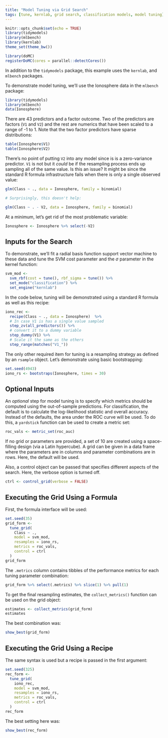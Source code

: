 ```yaml
---
title: "Model Tuning via Grid Search"
tags: [tune, kernlab, grid search, classification models, model tuning]
---
```

  
```r
knitr::opts_chunk$set(echo = TRUE)
library(tidymodels)
library(mlbench)
library(kernlab)
theme_set(theme_bw())

library(doMC)
registerDoMC(cores = parallel::detectCores())
```

In addition to the `tidymodels` package, this example uses the `kernlab`, and `mlbench` packages. 

To demonstrate model tuning, we'll use the Ionosphere data in the `mlbench` package:

```r
library(tidymodels)
library(mlbench)
data(Ionosphere)
```

There are 43 predictors and a factor outcome. Two of the predictors are factors (`V1` and `V2`) and the rest are numerics that have been scaled to a range of -1 to 1. Note that the two factor predictors have sparse distributions:

```r
table(Ionosphere$V1)
table(Ionosphere$V2)
```

There's no point of putting `V2` into any model since is is a zero-variance predictor. `V1` is not but it _could_ be if the resampling process ends up sampling all of the same value. Is this an issue? It might be since the standard R formula infrastructure fails when there is only a single observed value:

```r
glm(Class ~ ., data = Ionosphere, family = binomial)

# Surprisingly, this doesn't help: 

glm(Class ~ . - V2, data = Ionosphere, family = binomial)
```

At a minimum, let's get rid of the most problematic variable:

```r
Ionosphere <- Ionosphere %>% select(-V2)
```

## Inputs for the Search

To demonstrate, we'll fit a radial basis function support vector machine to these data and tune the SVM cost parameter and the $\sigma$ parameter in the kernel function:

```r
svm_mod <-
  svm_rbf(cost = tune(), rbf_sigma = tune()) %>%
  set_mode("classification") %>%
  set_engine("kernlab")
```

In the code below, tuning will be demonstrated using a standard R formula as well as this recipe:

```r
iono_rec <-
  recipe(Class ~ ., data = Ionosphere)  %>%
  # In case V1 is has a single value sampled
  step_zv(all_predictors()) %>% 
  # convert it to a dummy variable
  step_dummy(V1) %>%
  # Scale it the same as the others
  step_range(matches("V1_"))
```

The only other required item for tuning is a resampling strategy as defined by an `rsample` object. Let's demonstrate using basic bootstrapping:

```r
set.seed(4943)
iono_rs <- bootstraps(Ionosphere, times = 30)
```

## Optional Inputs

An _optional_ step for model tuning is to specify which metrics should be computed using the out-of-sample predictions. For classification, the default is to calculate the log-likelihood statistic and overall accuracy. Instead of the defaults, the area under the ROC curve will be used. To do this, a `yardstick` function can be used to create a metric set:

```r
roc_vals <- metric_set(roc_auc)
```

If no grid or parameters are provided, a set of 10 are created using a space-filling design (via a Latin hypercube). A grid can be given in a data frame where the parameters are in columns and parameter combinations are in rows. Here, the default will be used.

Also, a control object can be passed that specifies different aspects of the search. Here, the verbose option is turned off. 

```r
ctrl <- control_grid(verbose = FALSE)
```

## Executing the Grid Using a Formula

First, the formula interface will be used:

```r
set.seed(35)
grid_form <-
  tune_grid(
    Class ~ .,
    model = svm_mod,
    resamples = iono_rs,
    metrics = roc_vals,
    control = ctrl
  )
grid_form
```

The `.metrics` column contains tibbles of the performance metrics for each tuning parameter combination:

```r
grid_form %>% select(.metrics) %>% slice(1) %>% pull(1)
```

To get the final resampling estimates, the `collect_metrics()` function can be used on the grid object:

```r
estimates <- collect_metrics(grid_form)
estimates
```

The best combination was:

```r
show_best(grid_form)
```

## Executing the Grid Using a Recipe

The same syntax is used but a recipe is passed in the first argument:


```r
set.seed(325)
rec_form <-
  tune_grid(
    iono_rec,
    model = svm_mod,
    resamples = iono_rs,
    metrics = roc_vals,
    control = ctrl
  )
rec_form
```

The best setting here was:

```r
show_best(rec_form)
```


